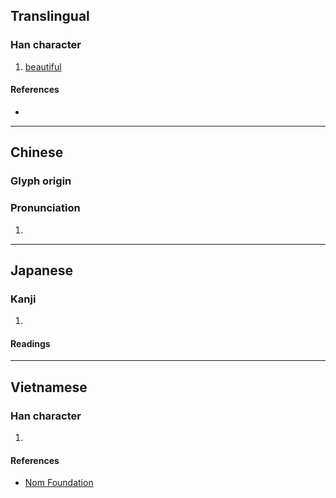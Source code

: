 {{character info/new}}
==Translingual==

===Han character===
{{Han char|rn=38|rad=女|as=08|sn=11|four=41446|canj=VYAJ|ids=⿰女卓}}

# [[beautiful]]

====References====
* {{Han ref|kx=0265.130|dkj=06431|dj=0532.120|hdz=21057.110|uh=5A65|ud=23141|bh=D4D8|bd=54488}}

----

==Chinese==
{{zh-forms}}

===Glyph origin===
{{Han etym}}

===Pronunciation===
{{zh-pron
|m=nào,chuò
|c=coek3
|mc=y
|oc=y
|cat=
}}

# {{rfdef|yue|sort=女08}}

----

==Japanese==

===Kanji===
{{ja-kanji|grade=|rs=女08}}

# {{rfdef|ja|sort=女08}}

====Readings====
{{ja-readings|on=[[どう]] (dō), [[にょう]] (nyō), [[てき]] (teki), [[じゃく]] (jaku), [[しゃく]] (shaku)|kun=[[みめよい]] (mimeyoi)}}

----

==Vietnamese==

===Han character===
{{vi-hantu|sước|rs=女08}}

# {{rfdef|vi|sort=女08}}

====References====
* [http://nomfoundation.org/common/nom_details.php?codepoint=5a65 Nom Foundation]